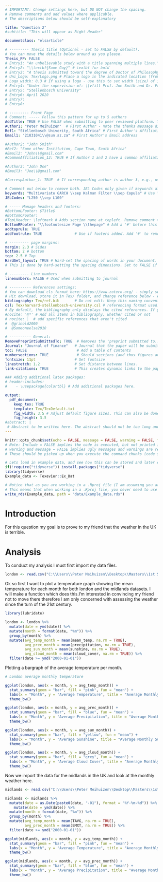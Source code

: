 ```yaml
---
# IMPORTANT: Change settings here, but DO NOT change the spacing.
# Remove comments and add values where applicable.
# The descriptions below should be self-explanatory

title: "Question 2"
#subtitle: "This will appear as Right Header"

documentclass: "elsarticle"

# --------- Thesis title (Optional - set to FALSE by default).
# You can move the details below around as you please.
Thesis_FP: FALSE
# Entry1: "An unbelievable study with a title spanning multiple lines."
# Entry2: "\\textbf{Some Guy}" # textbf for bold
# Entry3: "A thesis submitted toward the degree of Doctor of Philosophy"
# Uni_Logo: Tex/Logo.png # Place a logo in the indicated location (from your root, e.g. defaults to ~/Tex/Logo.png) and uncomment this line. Leave uncommented for no image
# Logo_width: 0.3 # If using a logo - use this to set width (size) of image
# Entry4: "Under the supervision of: \\vfill Prof. Joe Smith and Dr. Frank Smith"
# Entry5: "Stellenbosch University"
# Entry6: April 2020
# Entry7:
# Entry8:

# --------- Front Page
# Comment: ----- Follow this pattern for up to 5 authors
AddTitle: TRUE # Use FALSE when submitting to peer reviewed platform. This will remove author names.
Author1: "Peter Meihuizen"  # First Author - note the thanks message displayed as an italic footnote of first page.
Ref1: "Stellenbosch Univerity, South Africa" # First Author's Affiliation
Email1: "21831041\\@sun.az.za" # First Author's Email address

#Author2: "John Smith"
#Ref2: "Some other Institution, Cape Town, South Africa"
#Email2: "John\\@gmail.com"
#CommonAffiliation_12: TRUE # If Author 1 and 2 have a common affiliation. Works with _13, _23, etc.

#Author3: "John Doe"
#Email3: "Joe\\@gmail.com"

#CorrespAuthor_1: TRUE  # If corresponding author is author 3, e.g., use CorrespAuthor_3: TRUE

# Comment out below to remove both. JEL Codes only given if keywords also given.
keywords: "Multivariate GARCH \\sep Kalman Filter \\sep Copula" # Use \\sep to separate
JELCodes: "L250 \\sep L100"

# ----- Manage headers and footers:
#BottomLFooter: $Title$
#BottomCFooter:
#TopLHeader: \leftmark # Adds section name at topleft. Remove comment to add it.
BottomRFooter: "\\footnotesize Page \\thepage" # Add a '#' before this line to remove footer.
addtoprule: TRUE
addfootrule: TRUE               # Use if footers added. Add '#' to remove line.

# --------- page margins:
margin: 2.3 # Sides
bottom: 2 # bottom
top: 2.5 # Top
HardSet_layout: TRUE # Hard-set the spacing of words in your document. This will stop LaTeX squashing text to fit on pages, e.g.
# This is done by hard-setting the spacing dimensions. Set to FALSE if you want LaTeX to optimize this for your paper.

# --------- Line numbers
linenumbers: FALSE # Used when submitting to journal

# ---------- References settings:
# You can download cls format here: https://www.zotero.org/ - simply search for your institution. You can also edit and save cls formats here: https://editor.citationstyles.org/about/
# Hit download, store it in Tex/ folder, and change reference below - easy.
bibliography: Tex/ref.bib       # Do not edit: Keep this naming convention and location.
csl: Tex/harvard-stellenbosch-university.csl # referencing format used.
# By default, the bibliography only displays the cited references. If you want to change this, you can comment out one of the following:
#nocite: '@*' # Add all items in bibliography, whether cited or not
# nocite: |  # add specific references that aren't cited
#  @grinold2000
#  @Someoneelse2010

# ---------- General:
RemovePreprintSubmittedTo: TRUE  # Removes the 'preprint submitted to...' at bottom of titlepage
Journal: "Journal of Finance"   # Journal that the paper will be submitting to, if RemovePreprintSubmittedTo is set to TRUE.
toc: FALSE                       # Add a table of contents
numbersections: TRUE             # Should sections (and thus figures and tables) be numbered?
fontsize: 11pt                  # Set fontsize
linestretch: 1.2                # Set distance between lines.
link-citations: TRUE            # This creates dynamic links to the papers in reference list.

### Adding additional latex packages:
# header-includes:
#    - \usepackage{colortbl} # Add additional packages here.

output:
  pdf_document:
    keep_tex: TRUE
    template: Tex/TexDefault.txt
    fig_width: 3.5 # Adjust default figure sizes. This can also be done in the chunks of the text.
    fig_height: 3.5
#abstract: |
 # Abstract to be written here. The abstract should not be too long and should provide the reader with a good understanding what you are writing about. Academic papers are not like novels where you keep the reader in suspense. To be effective in getting others to read your paper, be as open and concise about your findings here as possible. Ideally, upon reading your abstract, the reader should feel he / she must read your paper in entirety.
---
```


<!-- First: Set your default preferences for chunk options: -->

<!-- If you want a chunk's code to be printed, set echo = TRUE. message = FALSE stops R printing ugly package loading details in your final paper too. I also suggest setting warning = FALSE and checking for warnings in R, else you might find ugly warnings in your paper. -->

```r
knitr::opts_chunk$set(echo = FALSE, message = FALSE, warning = FALSE, fig.width = 6, fig.height = 5, fig.pos="H", fig.pos = 'H')
# Note: Include = FALSE implies the code is executed, but not printed in your pdf.
# warning and message = FALSE implies ugly messages and warnings are removed from your pdf.
# These should be picked up when you execute the command chunks (code sections below) in your rmd, not printed in your paper!

# Lets load in example data, and see how this can be stored and later called from your 'data' folder.
if(!require("tidyverse")) install.packages("tidyverse")
library(tidyverse)
Example_data <- Texevier::Ex_Dat

# Notice that as you are working in a .Rproj file (I am assuming you are) - the relative paths of your directories start at your specified root.
# This means that when working in a .Rproj file, you never need to use getwd() - it is assumed as your base root automatically.
write_rds(Example_data, path = "data/Example_data.rds")

```


<!-- ############################## -->
<!-- # Start Writing here: -->
<!-- ############################## -->

# Introduction \label{Introduction}

For this question my goal is to prove to my friend that the weather in the UK is terrible.

# Analysis \label{Analysis}

To conduct my analysis I must first import my data files.

```r
london <- read.csv("C:\\Users\\Peter Meihuizen\\Desktop\\Masters\\1st Semester\\Data Science\\Take-home test\\Question_2\\data\\London\\london_weather.csv")


```

Ok so first I want to plot a temperature graph showing the mean temperature for each month for both london and the midlands datasets. I will make a function which does this.I'm interested in convincing my friend not to move there therefore I am only concerned with assessing the weather since the turn of the 21st century. 

```r
library(lubridate)

london <- london %>%
  mutate(date = ymd(date)) %>%
  mutate(month = format(date, "%m")) %>%
  group_by(month) %>%
  mutate(avg_temp_month = mean(mean_temp, na.rm = TRUE),
         avg_prec_month = mean(precipitation, na.rm = TRUE),
         avg_sun_month = mean(sunshine, na.rm = TRUE),
         avg_cloud_month = mean(cloud_cover, na.rm = TRUE)) %>%
  filter(date >= ymd("2000-01-01"))
```


Plotting a bargraph of the average temperature per month.


```r
# London average monthly temperature 

ggplot(london, aes(x = month, y = avg_temp_month)) +
  stat_summary(geom = "bar", fill = "pink", fun = "mean") +
  labs(x = "Month", y = "Average Temperature", title = "Average Monthly Temperature for London") +
  theme_bw()

ggplot(london, aes(x = month, y = avg_prec_month)) +
  stat_summary(geom = "bar", fill = "blue", fun = "mean") +
  labs(x = "Month", y = "Average Precipitation", title = "Average Monthly Precipitation for London") +
  theme_bw()

ggplot(london, aes(x = month, y = avg_sun_month)) +
  stat_summary(geom = "bar", fill = "yellow", fun = "mean") +
  labs(x = "Month", y = "Average Sunshine", title = "Average Monthly Sunshine for London") +
  theme_bw()

ggplot(london, aes(x = month, y = avg_cloud_month)) +
  stat_summary(geom = "bar", fill = "grey", fun = "mean") +
  labs(x = "Month", y = "Average Cloud Cover", title = "Average Monthly Cloud Cover for London") +
  theme_bw()
```

Now we import the data for the midlands in the UK and look at the monthly weather here.

```r
midlands <- read.csv("C:\\Users\\Peter Meihuizen\\Desktop\\Masters\\1st Semester\\Data Science\\Take-home test\\Question_2\\data\\London\\UKMonthly_Detailed.csv")

midlands <- midlands %>%
  mutate(date = as.Date(paste0(date, "-01"), format = "%Y-%m-%d")) %>%
    mutate(date = ymd(date)) %>%
  mutate(month = format(date, "%m")) %>%
  group_by(month) %>%
  mutate(avg_temp_month = mean(TAVG, na.rm = TRUE),
         avg_prec_month = mean(EMXT, na.rm = TRUE)) %>%
  filter(date >= ymd("2000-01-01"))


```



```r
ggplot(midlands, aes(x = month, y = avg_temp_month)) +
  stat_summary(geom = "bar", fill = "pink", fun = "mean") +
  labs(x = "Month", y = "Average Temperature", title = "Average Monthly Temperature for London") +
  theme_bw()

ggplot(midlands, aes(x = month, y = avg_prec_month)) +
  stat_summary(geom = "bar", fill = "blue", fun = "mean") +
  labs(x = "Month", y = "Average Precipitation", title = "Average Monthly Precipitation for London") +
  theme_bw()
```




